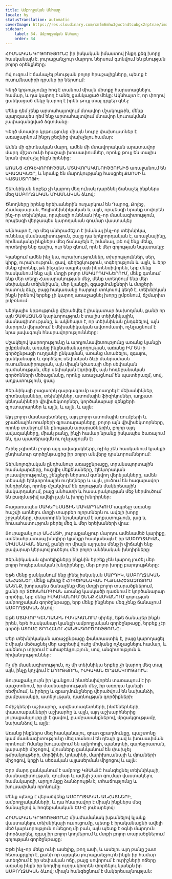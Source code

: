 ```yaml
---
title: Ամբողջական Անհատը
locale: hy
statusTranslation: automatic
coverImage: https://res.cloudinary.com/xmfm6mhw3gwctndtcubgx2rptnae/image/upload/v1740337243/small_cover_educacion_fundamental_a051170f1c.webp
sidebar:
    label: 34. Ամբողջական Անհատը
    order: 34
---
```

ՀԻՄՆԱԿԱՆ ԿՐԹՈՒԹՅՈՒՆԸ իր իսկական իմաստով ինքդ քեզ խորը հասկանալն է. յուրաքանչյուր մարդու ներսում գտնվում են բնության բոլոր օրենքները:

Ով ուզում է ճանաչել բնության բոլոր հրաշալիքները, պետք է ուսումնասիրի դրանք իր ներսում:

Կեղծ կրթությունը հոգ է տանում միայն միտքը հարստացնելու համար, և դա կարող է անել ցանկացած մեկը: Ակնհայտ է, որ փողով ցանկացած մեկը կարող է իրեն թույլ տալ գրքեր գնել:

Մենք դեմ չենք արտահայտվում մտավոր մշակույթին, մենք պարզապես դեմ ենք արտահայտվում մտավոր կուտակման չափազանցված ձգտմանը:

Կեղծ մտավոր կրթությունը միայն նուրբ փախուստներ է առաջարկում ինքդ քեզնից փախչելու համար:

Ամեն մի գիտնական մարդ, ամեն մի մտավորական արատավոր մարդ միշտ ունի հրաշալի խուսափումներ, որոնք թույլ են տալիս նրան փախչել ինքն իրենից:

ԱՌԱՆՑ ՀՈԳԵՎՈՐՈՒԹՅԱՆ ՄՏԱՎՈՐԱԿԱՆՈՒԹՅՈՒՆԻՑ առաջանում են ԱՎԱԶԱԿՆԵՐ, և նրանք են մարդկությանը հասցրել ՔԱՈՍԻ և ԿԱՏԱՍՏՐՈՖԻ:

Տեխնիկան երբեք չի կարող մեզ ունակ դարձնել ճանաչել ինքներս մեզ ԱՄԲՈՂՋԱԿԱՆ ՄԻԱՍՆԱԿԱՆ ձևով:

Ծնողները իրենց երեխաներին ուղարկում են Դպրոց, Քոլեջ, Համալսարան, Պոլիտեխնիկական և այլն, որպեսզի նրանք սովորեն ինչ-որ տեխնիկա, որպեսզի ունենան ինչ-որ մասնագիտություն, որպեսզի վերջապես կարողանան գումար վաստակել:

Ակնհայտ է, որ մեզ անհրաժեշտ է իմանալ ինչ-որ տեխնիկա, ունենալ մասնագիտություն, բայց դա երկրորդական է, առաջնայինը, հիմնականը ինքներս մեզ ճանաչելն է, իմանալ, թե ով ենք մենք, որտեղից ենք գալիս, ուր ենք գնում, որն է մեր գոյության նպատակը:

Կյանքում ամեն ինչ կա, ուրախություններ, տխրություններ, սեր, կիրք, ուրախություն, ցավ, գեղեցկություն, տգեղություն և այլն, և երբ մենք գիտենք, թե ինչպես ապրել այն ինտենսիվորեն, երբ մենք հասկանում ենք այն մտքի բոլոր ՄԱԿԱՐԴԱԿՆԵՐՈՒՄ, մենք գտնում ենք մեր տեղը Հասարակության մեջ, մենք ստեղծում ենք մեր սեփական տեխնիկան, մեր կյանքի, զգացմունքների և մտքերի հատուկ ձևը, բայց հակառակը հարյուր տոկոսով կեղծ է, տեխնիկան ինքն իրենով երբեք չի կարող առաջացնել խորը ըմբռնում, ճշմարիտ ըմբռնում:

Ներկայիս կրթությունը վերածվել է լիակատար ձախողման, քանի որ այն ՉԱՓԱԶԱՆՑ կարևորություն է տալիս տեխնիկային, մասնագիտությանը, և ակնհայտ է, որ տեխնիկան ընդգծելով, այն մարդուն վերածում է մեխանիկական ավտոմատի, ոչնչացնում է նրա լավագույն հնարավորությունները:

Մշակելով կարողությունը և արդյունավետությունը առանց կյանքի ըմբռնման, առանց ինքնաճանաչողության, առանց ԻՄ ԵՍ-ի գործընթացի ուղղակի ընկալման, առանց մտածելու, զգալու, ցանկանալու և գործելու սեփական ձևի մանրամասն ուսումնասիրության, այն միայն կծառայի մեր սեփական դաժանության, մեր սեփական էգոիզմի, այն հոգեբանական գործոնների մեծացմանը, որոնք առաջացնում են պատերազմ, սով, աղքատություն, ցավ:

Տեխնիկայի բացառիկ զարգացումը արտադրել է մեխանիկներ, գիտնականներ, տեխնիկներ, ատոմային ֆիզիկոսներ, աղքատ կենդանիների վիվիսեկտորներ, կործանարար զենքերի գյուտարարներ և այլն, և այլն, և այլն:

Այդ բոլոր մասնագետները, այդ բոլոր ատոմային ռումբերի և ջրածնային ռումբերի գյուտարարները, բոլոր այն վիվիսեկտորները, որոնք տանջում են բնության արարածներին, բոլոր այդ ավազակները, միակ բանը, ինչի համար նրանք իսկապես ծառայում են, դա պատերազմն ու ոչնչացումն է:

Ոչինչ չգիտեն բոլոր այդ ավազակները, ոչինչ չեն հասկանում կյանքի ընդհանուր գործընթացից իր բոլոր անվերջ դրսևորումներում:

Տեխնոլոգիական ընդհանուր առաջընթացը, տրանսպորտային համակարգերը, հաշվիչ մեքենաները, էլեկտրական լուսավորությունը, շենքերի ներսում գտնվող վերելակները, ամեն տեսակի էլեկտրոնային ուղեղները և այլն, լուծում են հազարավոր խնդիրներ, որոնք մշակվում են գոյության մակերեսային մակարդակում, բայց անհատի և հասարակության մեջ ներմուծում են բազմաթիվ ավելի լայն և խորը խնդիրներ:

Բացառապես ՄԱԿԵՐԵՍԱՅԻՆ ՄԱԿԱՐԴԱԿՈՒՄ ապրելը առանց հաշվի առնելու մտքի տարբեր ոլորտներն ու ավելի խորը շրջանները, փաստորեն նշանակում է աղքատություն, լաց և հուսահատություն բերել մեզ և մեր երեխաների վրա:

Յուրաքանչյուր ԱՆՀԱՏԻ, յուրաքանչյուր մարդու ամենամեծ կարիքը, ամենահրատապ խնդիրը կյանքը հասկանալն է իր ԱՄԲՈՂՋԱԿԱՆ, ՄԻԱՍՆԱԿԱՆ ձևով, քանի որ միայն այդպես մենք ի վիճակի ենք բավարար կերպով լուծելու մեր բոլոր անձնական խնդիրները:

Տեխնիկական գիտելիքները ինքնին երբեք չեն կարող լուծել մեր բոլոր հոգեբանական խնդիրները, մեր բոլոր խորը բարդույթները:

Եթե մենք ցանկանում ենք լինել իսկական ՄԱՐԴԻԿ, ԱՄԲՈՂՋԱԿԱՆ ԱՆՀԱՏՆԵՐ, մենք պետք է ՀՈԳԵԲԱՆԱԿԱՆ ԻՆՔՆԱՀԵՏԱԶՈՏՈՒՄ ԱՆԵՆՔ, խորապես ճանաչենք մեզ մտքի բոլոր տարածքներում, քանի որ ՏԵԽՆՈԼՈԳԻԱՆ առանց կասկածի դառնում է կործանարար գործիք, երբ մենք ԻՍԿԱԿԱՆՈՒՄ ՉԵՆՔ ՀԱՍԿԱՆՈՒՄ գոյության ամբողջական գործընթացը, երբ մենք ինքներս մեզ չենք ճանաչում ԱՄԲՈՂՋԱԿԱՆ ձևով:

Եթե ՄՏԱՎՈՐ ԿԵՆԴԱՆԻՆ ԻՍԿԱԿԱՆՈՒՄ սիրեր, եթե ճանաչեր ինքն իրեն, եթե հասկանար կյանքի ամբողջական գործընթացը, երբեք չէր գործի ԱՏՈՄԸ ՏՐՈՀԵԼՈՒ ՀԱՆՑԱԳՈՐԾՈՒԹՅՈՒՆԸ:

Մեր տեխնիկական առաջընթացը ֆանտաստիկ է, բայց կարողացել է միայն մեծացնել մեր ագրեսիվ ուժը միմյանց ոչնչացնելու համար, և ամենուր տիրում է ահաբեկչություն, սով, անգիտություն և հիվանդություններ:

Ոչ մի մասնագիտություն, ոչ մի տեխնիկա երբեք չի կարող մեզ տալ այն, ինչը կոչվում է ԼՐՈՒԹՅՈՒՆ, ԻՍԿԱԿԱՆ ԵՐՋԱՆԿՈՒԹՅՈՒՆ:

Յուրաքանչյուրն իր կյանքում ինտենսիվորեն տառապում է իր պաշտոնում, իր մասնագիտության մեջ, իր առօրյա կյանքի ռեժիմում, և իրերը և զբաղմունքները վերածվում են նախանձի, բամբասանքի, ատելության, դառնության գործիքների:

Բժիշկների աշխարհը, արվեստագետների, ինժեներների, փաստաբանների աշխարհը և այլն, այդ աշխարհներից յուրաքանչյուրը լի է ցավով, բամբասանքներով, մրցակցությամբ, նախանձով և այլն:

Առանց ինքներս մեզ հասկանալու, զուտ զբաղմունքը, պաշտոնը կամ մասնագիտությունը մեզ տանում են դեպի ցավ և խուսափման որոնում: Ոմանք խուսափում են ալկոհոլի, պանդոկի, գարեջրատան, կաբարեի միջոցով, մյուսները ցանկանում են փախչել թմրանյութերի, մորֆինի, կոկաինի, մարիխուանայի և մյուսների միջոցով, կրքի և սեռական այլասերման միջոցով և այլն:

Երբ մարդ ցանկանում է ամբողջ ԿՅԱՆՔԸ հանգեցնել տեխնիկայի, մասնագիտության, գումար և ավելի շատ գումար վաստակելու համակարգի, արդյունքը ձանձրույթն է, տհաճությունը և խուսափման որոնումը:

Մենք պետք է վերածվենք ԱՄԲՈՂՋԱԿԱՆ ԱՆՀԱՏՆԵՐԻ, ամբողջականների, և դա հնարավոր է միայն ինքներս մեզ ճանաչելով և հոգեբանական ԵՍ-Ը լուծարելով:

ՀԻՄՆԱԿԱՆ ԿՐԹՈՒԹՅՈՒՆԸ միաժամանակ խթանելով կյանք վաստակելու տեխնիկայի ուսուցումը, պետք է իրականացնի ավելի մեծ կարևորություն ունեցող մի բան, այն պետք է օգնի մարդուն փորձարկել, զգալ իր բոլոր կողմերում և մտքի բոլոր տարածքներում գոյության գործընթացը:

Եթե ինչ-որ մեկը ունի ասելիք, թող ասի, և ասելու այդ բանը շատ հետաքրքիր է, քանի որ այդպես յուրաքանչյուրն ինքն իր համար ստեղծում է իր սեփական ոճը, բայց սովորում է ուրիշների ոճերը առանց ինքն իր կողմից ուղղակիորեն փորձելու կյանքն իր ԱՄԲՈՂՋԱԿԱՆ ձևով; միայն հանգեցնում է մակերեսայնության:
